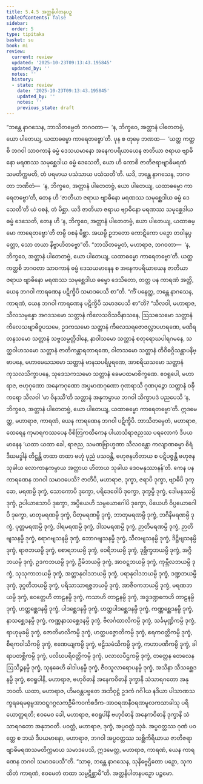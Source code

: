 ```yaml
---
title: 5.4.5 အတ္တနိပါတနပဉှ
tableOfContents: false
sidebar:
  order: 5
type: tipitaka
basket: su
book: mi
review:
  current: review
  updated: '2025-10-23T09:13:43.195845'
  updated_by: ''
  notes: ''
  history:
  - state: review
    date: '2025-10-23T09:13:43.195845'
    updated_by: ''
    notes: ''
    previous_state: draft
---
```



<ReviewStatus review={frontmatter.review} showDetails={true} />

<HypothesisAnnotation frontmatter={frontmatter} />

<DynamicBreadcrumb />

<Division number="154" book="mi" e="ch" v="28">

<Paragraph number="876" book="mi">
“ဘန္တေ နာဂသေန, ဘာသိတမ္ပေတံ ဘဂဝတာ—  ‘န, ဘိက္ခဝေ, အတ္တာနံ ပါတေတဗ္ဗံ, ယော ပါတေယျ, ယထာဓမ္မော ကာရေတဗ္ဗော’တိ. ပုန စ တုမှေ ဘဏထ—  ‘ယတ္ထ ကတ္ထစိ ဘဂဝါ သာဝကာနံ ဓမ္မံ ဒေသယမာနော အနေကပရိယာယေန ဇာတိယာ ဇရာယ ဗျာဓိနော မရဏဿ သမုစ္ဆေဒါယ ဓမ္မံ ဒေသေတိ, ယော ဟိ ကောစိ ဇာတိဇရာဗျာဓိမရဏံ သမတိက္ကမတိ, တံ ပရမာယ ပသံသာယ ပသံသတီ’တိ. ယဒိ, ဘန္တေ နာဂသေန, ဘဂဝတာ ဘဏိတံ—  ‘န, ဘိက္ခဝေ, အတ္တာနံ ပါတေတဗ္ဗံ, ယော ပါတေယျ, ယထာဓမ္မော ကာရေတဗ္ဗော’တိ, တေန ဟိ ‘ဇာတိယာ ဇရာယ ဗျာဓိနော မရဏဿ သမုစ္ဆေဒါယ ဓမ္မံ ဒေသေတီ’တိ ယံ ဝစနံ, တံ မိစ္ဆာ. ယဒိ ဇာတိယာ ဇရာယ ဗျာဓိနော မရဏဿ သမုစ္ဆေဒါယ ဓမ္မံ ဒေသေတိ, တေန ဟိ ‘န, ဘိက္ခဝေ, အတ္တာနံ ပါတေတဗ္ဗံ, ယော ပါတေယျ, ယထာဓမ္မော ကာရေတဗ္ဗော’တိ တမ္ပိ ဝစနံ မိစ္ဆာ. အယမ္ပိ ဥဘတော ကောဋိကော ပဉှော တဝါနုပ္ပတ္တော, သော တယာ နိဗ္ဗာဟိတဗ္ဗော”တိ.
</Paragraph>

<Paragraph number="877" book="mi">
“ဘာသိတမ္ပေတံ, မဟာရာဇ, ဘဂဝတာ—  ‘န, ဘိက္ခဝေ, အတ္တာနံ ပါတေတဗ္ဗံ, ယော ပါတေယျ, ယထာဓမ္မော ကာရေတဗ္ဗော’တိ. ယတ္ထ ကတ္ထစိ ဘဂဝတာ သာဝကာနံ ဓမ္မံ ဒေသယမာနေန စ အနေကပရိယာယေန ဇာတိယာ ဇရာယ ဗျာဓိနော မရဏဿ သမုစ္ဆေဒါယ ဓမ္မော ဒေသိတော, တတ္ထ ပန ကာရဏံ အတ္ထိ, ယေန ဘဂဝါ ကာရဏေန ပဋိက္ခိပိ သမာဒပေသိ စာ”တိ.
</Paragraph>

<Paragraph number="878" book="mi">
“ကိံ ပနေတ္ထ, ဘန္တေ နာဂသေန, ကာရဏံ, ယေန ဘဂဝါ ကာရဏေန ပဋိက္ခိပိ သမာဒပေသိ စာ”တိ? “သီလဝါ, မဟာရာဇ, သီလသမ္ပန္နော အဂဒသမော သတ္တာနံ ကိလေသဝိသဝိနာသနေ, ဩသဓသမော သတ္တာနံ ကိလေသဗျာဓိဝူပသမေ, ဥဒကသမော သတ္တာနံ ကိလေသရဇောဇလ္လာပဟရဏေ, မဏိရတနသမော သတ္တာနံ သဗ္ဗသမ္ပတ္တိဒါနေ, နာဝါသမော သတ္တာနံ စတုရောဃပါရဂမနေ, သတ္ထဝါဟသမော သတ္တာနံ ဇာတိကန္တာရတာရဏေ, ဝါတသမော သတ္တာနံ တိဝိဓဂ္ဂိသန္တာပနိဗ္ဗာပနေ, မဟာမေဃသမော သတ္တာနံ မာနသပရိပူရဏေ, အာစရိယသမော သတ္တာနံ ကုသလသိက္ခာပနေ, သုဒေသကသမော သတ္တာနံ ခေမပထမာစိက္ခဏေ. ဧဝရူပေါ, မဟာရာဇ, ဗဟုဂုဏော အနေကဂုဏော အပ္ပမာဏဂုဏော ဂုဏရာသိ ဂုဏပုဉ္ဇော သတ္တာနံ ဝဍ္ဎိကရော သီလဝါ ‘မာ ဝိနဿီ’တိ သတ္တာနံ အနုကမ္ပာယ ဘဂဝါ သိက္ခာပဒံ ပညပေသိ ‘န, ဘိက္ခဝေ, အတ္တာနံ ပါတေတဗ္ဗံ, ယော ပါတေယျ, ယထာဓမ္မော ကာရေတဗ္ဗော’တိ. ဣဒမေတ္ထ, မဟာရာဇ, ကာရဏံ, ယေန ကာရဏေန ဘဂဝါ ပဋိက္ခိပိ. ဘာသိတမ္ပေတံ, မဟာရာဇ, ထေရေန ကုမာရကဿပေန ဝိစိတြကထိကေန ပါယာသိရာဇညဿ ပရလောကံ ဒီပယမာနေန ‘ယထာ ယထာ ခေါ, ရာဇည, သမဏဗြာဟ္မဏာ သီလဝန္တော ကလျာဏဓမ္မာ စိရံ ဒီဃမဒ္ဓါနံ တိဋ္ဌန္တိ တထာ တထာ ဗဟုံ ပုညံ ပသဝန္တိ, ဗဟုဇနဟိတာယ စ ပဋိပဇ္ဇန္တိ ဗဟုဇနသုခါယ လောကာနုကမ္ပာယ အတ္ထာယ ဟိတာယ သုခါယ ဒေဝမနုဿာနန်’တိ.
</Paragraph>

<Paragraph number="879" book="mi">
ကေန ပန ကာရဏေန ဘဂဝါ သမာဒပေသိ? ဇာတိပိ, မဟာရာဇ, ဒုက္ခာ, ဇရာပိ ဒုက္ခာ, ဗျာဓိပိ ဒုက္ခော, မရဏမ္ပိ ဒုက္ခံ, သောကောပိ ဒုက္ခော, ပရိဒေဝေါပိ ဒုက္ခော, ဒုက္ခမ္ပိ ဒုက္ခံ, ဒေါမနဿမ္ပိ ဒုက္ခံ, ဥပါယာသောပိ ဒုက္ခော, အပ္ပိယေဟိ သမ္ပယောဂေါပိ ဒုက္ခော, ပိယေဟိ ဝိပ္ပယောဂေါပိ ဒုက္ခော, မာတုမရဏမ္ပိ ဒုက္ခံ, ပိတုမရဏမ္ပိ ဒုက္ခံ, ဘာတုမရဏမ္ပိ ဒုက္ခံ, ဘဂိနိမရဏမ္ပိ ဒုက္ခံ, ပုတ္တမရဏမ္ပိ ဒုက္ခံ, ဒါရမရဏမ္ပိ ဒုက္ခံ, ဒါသမရဏမ္ပိ ဒုက္ခံ, ဉာတိမရဏမ္ပိ ဒုက္ခံ, ဉာတိဗျသနမ္ပိ ဒုက္ခံ, ရောဂဗျသနမ္ပိ ဒုက္ခံ, ဘောဂဗျသနမ္ပိ ဒုက္ခံ, သီလဗျသနမ္ပိ ဒုက္ခံ, ဒိဋ္ဌိဗျသနမ္ပိ ဒုက္ခံ, ရာဇဘယမ္ပိ ဒုက္ခံ, စောရဘယမ္ပိ ဒုက္ခံ, ဝေရိဘယမ္ပိ ဒုက္ခံ, ဒုဗ္ဘိက္ခဘယမ္ပိ ဒုက္ခံ, အဂ္ဂိဘယမ္ပိ ဒုက္ခံ, ဥဒကဘယမ္ပိ ဒုက္ခံ, ဦမိဘယမ္ပိ ဒုက္ခံ, အာဝဋ္ဋဘယမ္ပိ ဒုက္ခံ, ကုမ္ဘီလဘယမ္ပိ ဒုက္ခံ, သုသုကာဘယမ္ပိ ဒုက္ခံ, အတ္တာနုဝါဒဘယမ္ပိ ဒုက္ခံ, ပရာနုဝါဒဘယမ္ပိ ဒုက္ခံ, ဒဏ္ဍဘယမ္ပိ ဒုက္ခံ, ဒုဂ္ဂတိဘယမ္ပိ ဒုက္ခံ, ပရိသာသာရဇ္ဇဘယမ္ပိ ဒုက္ခံ, အာဇီဝကဘယမ္ပိ ဒုက္ခံ, မရဏဘယမ္ပိ ဒုက္ခံ, ဝေတ္တေဟိ တာဠနမ္ပိ ဒုက္ခံ, ကသာဟိ တာဠနမ္ပိ ဒုက္ခံ, အဒ္ဓဒဏ္ဍကေဟိ တာဠနမ္ပိ ဒုက္ခံ, ဟတ္ထစ္ဆေဒနမ္ပိ ဒုက္ခံ, ပါဒစ္ဆေဒနမ္ပိ ဒုက္ခံ, ဟတ္ထပါဒစ္ဆေဒနမ္ပိ ဒုက္ခံ, ကဏ္ဏစ္ဆေဒနမ္ပိ ဒုက္ခံ, နာသစ္ဆေဒနမ္ပိ ဒုက္ခံ, ကဏ္ဏနာသစ္ဆေဒနမ္ပိ ဒုက္ခံ, ဗိလင်္ဂထာလိကမ္ပိ ဒုက္ခံ, သင်္ခမုဏ္ဍိကမ္ပိ ဒုက္ခံ, ရာဟုမုခမ္ပိ ဒုက္ခံ, ဇောတိမာလိကမ္ပိ ဒုက္ခံ, ဟတ္ထပဇ္ဇောတိကမ္ပိ ဒုက္ခံ, ဧရကဝတ္တိကမ္ပိ ဒုက္ခံ, စီရကဝါသိကမ္ပိ ဒုက္ခံ, ဧဏေယျကမ္ပိ ဒုက္ခံ, ဗဠိသမံသိကမ္ပိ ဒုက္ခံ, ကဟာပဏိကမ္ပိ ဒုက္ခံ, ခါရာပတစ္ဆိကမ္ပိ ဒုက္ခံ, ပလိဃပရိဝတ္တိကမ္ပိ ဒုက္ခံ, ပလာလပီဌကမ္ပိ ဒုက္ခံ, တတ္တေန တေလေန ဩသိဉ္စနမ္ပိ ဒုက္ခံ, သုနခေဟိ ခါဒါပနမ္ပိ ဒုက္ခံ, ဇီဝသူလာရောပနမ္ပိ ဒုက္ခံ, အသိနာ သီသစ္ဆေဒနမ္ပိ ဒုက္ခံ, ဧဝရူပါနိ, မဟာရာဇ, ဗဟုဝိဓာနိ အနေကဝိဓာနိ ဒုက္ခာနိ သံသာရဂတော အနုဘဝတိ.
</Paragraph>

<Paragraph number="880" book="mi">
ယထာ, မဟာရာဇ, ဟိမဝန္တပဗ္ဗတေ အဘိဝုဋ္ဌံ ဥဒကံ ဂင်္ဂါယ နဒိယာ ပါသာဏသက္ခရခရမရုမ္ဗအာဝဋ္ဋဂဂ္ဂလကဦမိကဝင်္ကစဒိက-အာဝရဏနီဝရဏမူလကသာခါသု ပရိယောတ္ထရတိ; ဧဝမေဝ ခေါ, မဟာရာဇ, ဧဝရူပါနိ ဗဟုဝိဓာနိ အနေကဝိဓာနိ ဒုက္ခာနိ သံသာရဂတော အနုဘဝတိ. ပဝတ္တံ, မဟာရာဇ, ဒုက္ခံ, အပ္ပဝတ္တံ သုခံ. အပ္ပဝတ္တဿ ဂုဏံ ပဝတ္တေ စ ဘယံ ဒီပယမာနော, မဟာရာဇ, ဘဂဝါ အပ္ပဝတ္တဿ သစ္ဆိကိရိယာယ ဇာတိဇရာဗျာဓိမရဏသမတိက္ကမာယ သမာဒပေသိ, ဣဒမေတ္ထ, မဟာရာဇ, ကာရဏံ, ယေန ကာရဏေန ဘဂဝါ သမာဒပေသီ”တိ. “သာဓု, ဘန္တေ နာဂသေန, သုနိဗ္ဗေဌိတော ပဉှော, သုကထိတံ ကာရဏံ, ဧဝမေတံ တထာ သမ္ပဋိစ္ဆာမီ”တိ.

</Paragraph>
</Division>

<Paragraph number="881" type="center" book="mi">
အတ္တနိပါတနပဉှော ပဉ္စမော.
</Paragraph>